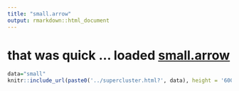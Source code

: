 ```yaml
---
title: "small.arrow"
output: rmarkdown::html_document
---
```


# that was quick ... loaded [small.arrow](https://github.com/prncevince/leaflet.super.data/)

```r
data="small"
knitr::include_url(paste0('../supercluster.html?', data), height = '600px')
```


